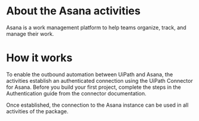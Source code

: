 ﻿# About the Asana activities

Asana is a work management platform to help teams organize, track, and manage their work.

# How it works

To enable the outbound automation between UiPath and Asana, the activities establish an authenticated connection using the UiPath Connector for Asana. Before you build your first project, complete the steps in the Authentication guide from the connector documentation.

Once established, the connection to the Asana instance can be used in all activities of the package.
